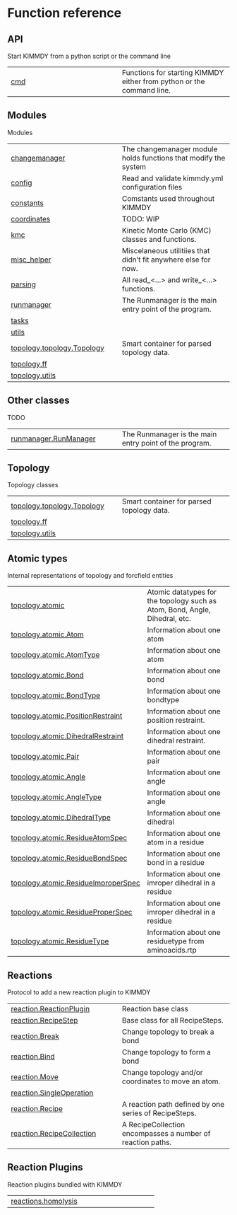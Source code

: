 # Function reference

## API

Start KIMMDY from a python script or the command line

| | |
| --- | --- |
| [cmd](cmd.qmd#kimmdy.cmd) | Functions for starting KIMMDY either from python or the command line. |

## Modules

Modules

| | |
| --- | --- |
| [changemanager](changemanager.qmd#kimmdy.changemanager) | The changemanager module holds functions that modify the system |
| [config](config.qmd#kimmdy.config) | Read and validate kimmdy.yml configuration files |
| [constants](constants.qmd#kimmdy.constants) | Comstants used throughout KIMMDY |
| [coordinates](coordinates.qmd#kimmdy.coordinates) | TODO: WIP |
| [kmc](kmc.qmd#kimmdy.kmc) | Kinetic Monte Carlo (KMC) classes and functions. |
| [misc_helper](misc_helper.qmd#kimmdy.misc_helper) | Miscelaneous utilitiies that didn't fit anywhere else for now. |
| [parsing](parsing.qmd#kimmdy.parsing) | All read_<...> and write_<...> functions. |
| [runmanager](runmanager.qmd#kimmdy.runmanager) | The Runmanager is the main entry point of the program. |
| [tasks](tasks.qmd#kimmdy.tasks) |  |
| [utils](utils.qmd#kimmdy.utils) |  |
| [topology.topology.Topology](topology.topology.Topology.qmd#kimmdy.topology.topology.Topology) | Smart container for parsed topology data. |
| [topology.ff](topology.ff.qmd#kimmdy.topology.ff) |  |
| [topology.utils](topology.utils.qmd#kimmdy.topology.utils) |  |

## Other classes

TODO

| | |
| --- | --- |
| [runmanager.RunManager](runmanager.RunManager.qmd#kimmdy.runmanager.RunManager) | The Runmanager is the main entry point of the program. |

## Topology

Topology classes

| | |
| --- | --- |
| [topology.topology.Topology](topology.topology.Topology.qmd#kimmdy.topology.topology.Topology) | Smart container for parsed topology data. |
| [topology.ff](topology.ff.qmd#kimmdy.topology.ff) |  |
| [topology.utils](topology.utils.qmd#kimmdy.topology.utils) |  |

## Atomic types

Internal representations of topology and forcfield entities

| | |
| --- | --- |
| [topology.atomic](topology.atomic.qmd#kimmdy.topology.atomic) | Atomic datatypes for the topology such as Atom, Bond, Angle, Dihedral, etc. |
| [topology.atomic.Atom](topology.atomic.Atom.qmd#kimmdy.topology.atomic.Atom) | Information about one atom |
| [topology.atomic.AtomType](topology.atomic.AtomType.qmd#kimmdy.topology.atomic.AtomType) | Information about one atom |
| [topology.atomic.Bond](topology.atomic.Bond.qmd#kimmdy.topology.atomic.Bond) | Information about one bond |
| [topology.atomic.BondType](topology.atomic.BondType.qmd#kimmdy.topology.atomic.BondType) | Information about one bondtype |
| [topology.atomic.PositionRestraint](topology.atomic.PositionRestraint.qmd#kimmdy.topology.atomic.PositionRestraint) | Information about one position restraint. |
| [topology.atomic.DihedralRestraint](topology.atomic.DihedralRestraint.qmd#kimmdy.topology.atomic.DihedralRestraint) | Information about one dihedral restraint. |
| [topology.atomic.Pair](topology.atomic.Pair.qmd#kimmdy.topology.atomic.Pair) | Information about one pair |
| [topology.atomic.Angle](topology.atomic.Angle.qmd#kimmdy.topology.atomic.Angle) | Information about one angle |
| [topology.atomic.AngleType](topology.atomic.AngleType.qmd#kimmdy.topology.atomic.AngleType) | Information about one angle |
| [topology.atomic.DihedralType](topology.atomic.DihedralType.qmd#kimmdy.topology.atomic.DihedralType) | Information about one dihedral |
| [topology.atomic.ResidueAtomSpec](topology.atomic.ResidueAtomSpec.qmd#kimmdy.topology.atomic.ResidueAtomSpec) | Information about one atom in a residue |
| [topology.atomic.ResidueBondSpec](topology.atomic.ResidueBondSpec.qmd#kimmdy.topology.atomic.ResidueBondSpec) | Information about one bond in a residue |
| [topology.atomic.ResidueImproperSpec](topology.atomic.ResidueImproperSpec.qmd#kimmdy.topology.atomic.ResidueImproperSpec) | Information about one imroper dihedral in a residue |
| [topology.atomic.ResidueProperSpec](topology.atomic.ResidueProperSpec.qmd#kimmdy.topology.atomic.ResidueProperSpec) | Information about one imroper dihedral in a residue |
| [topology.atomic.ResidueType](topology.atomic.ResidueType.qmd#kimmdy.topology.atomic.ResidueType) | Information about one residuetype from aminoacids.rtp |

## Reactions

Protocol to add a new reaction plugin to KIMMDY

| | |
| --- | --- |
| [reaction.ReactionPlugin](reaction.ReactionPlugin.qmd#kimmdy.reaction.ReactionPlugin) | Reaction base class |
| [reaction.RecipeStep](reaction.RecipeStep.qmd#kimmdy.reaction.RecipeStep) | Base class for all RecipeSteps. |
| [reaction.Break](reaction.Break.qmd#kimmdy.reaction.Break) | Change topology to break a bond |
| [reaction.Bind](reaction.Bind.qmd#kimmdy.reaction.Bind) | Change topology to form a bond |
| [reaction.Move](reaction.Move.qmd#kimmdy.reaction.Move) | Change topology and/or coordinates to move an atom. |
| [reaction.SingleOperation](reaction.SingleOperation.qmd#kimmdy.reaction.SingleOperation) |  |
| [reaction.Recipe](reaction.Recipe.qmd#kimmdy.reaction.Recipe) | A reaction path defined by one series of RecipeSteps. |
| [reaction.RecipeCollection](reaction.RecipeCollection.qmd#kimmdy.reaction.RecipeCollection) | A RecipeCollection encompasses a number of reaction paths. |

## Reaction Plugins

Reaction plugins bundled with KIMMDY

| | |
| --- | --- |
| [reactions.homolysis](reactions.homolysis.qmd#kimmdy.reactions.homolysis) |  |